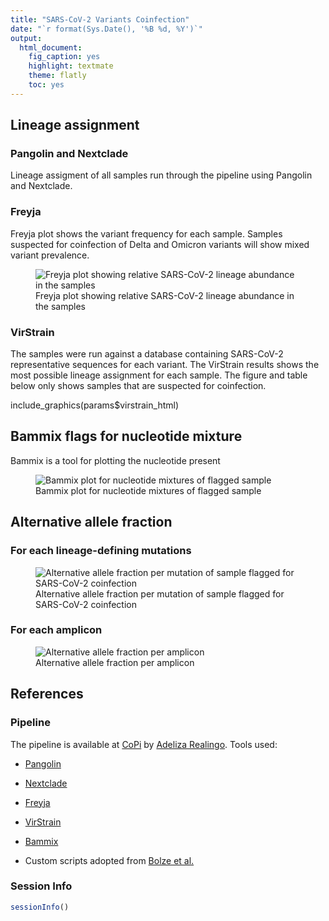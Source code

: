 ```yaml
---
title: "SARS-CoV-2 Variants Coinfection"
date: "`r format(Sys.Date(), '%B %d, %Y')`"
output: 
  html_document: 
    fig_caption: yes
    highlight: textmate
    theme: flatly
    toc: yes
---
```

## Lineage assignment
### Pangolin and Nextclade
 Lineage assigment of all samples run through the pipeline using Pangolin and Nextclade.

### Freyja
 Freyja plot shows the variant frequency for each sample. Samples suspected for coinfection of Delta and Omicron variants will show mixed variant prevalence.

 ![Freyja plot showing relative SARS-CoV-2 lineage abundance in the samples](`r params$freyja_plot`)

### VirStrain
 The samples were run against a database containing SARS-CoV-2 representative sequences for each variant. The VirStrain results shows the most possible lineage assignment for each sample. The figure and table below only shows samples that are suspected for coinfection.

 include_graphics(params$virstrain_html)

## Bammix flags for nucleotide mixture
 Bammix is a tool for plotting the nucleotide present 

 ![Bammix plot for nucleotide mixtures of flagged sample](`r params$bammix_plot`)

## Alternative allele fraction

### For each lineage-defining mutations
 
 ![Alternative allele fraction per mutation of sample flagged for SARS-CoV-2 coinfection](`r params$aafplot_mut`)

### For each amplicon
 ![Alternative allele fraction per amplicon](`r params$aafplot_amp`)
  
## References {.tabset .tabset-fade}

### Pipeline
The pipeline is available at [CoPi](https://github.com/lanadelrea/CoPi) by [Adeliza Realingo](https://github.com/lanadelrea). Tools used:

- [Pangolin](https://github.com/cov-lineages/pangolin) 

- [Nextclade](https://github.com/nextstrain/nextclade)

- [Freyja](https://github.com/andersen-lab/Freyja)

- [VirStrain](https://github.com/liaoherui/VirStrain)

- [Bammix](https://github.com/chrisruis/bammix)

- Custom scripts adopted from [Bolze et al.](doi: 10.1016/j.medj.2022.10.002) 

### Session Info
```r
sessionInfo()
```


